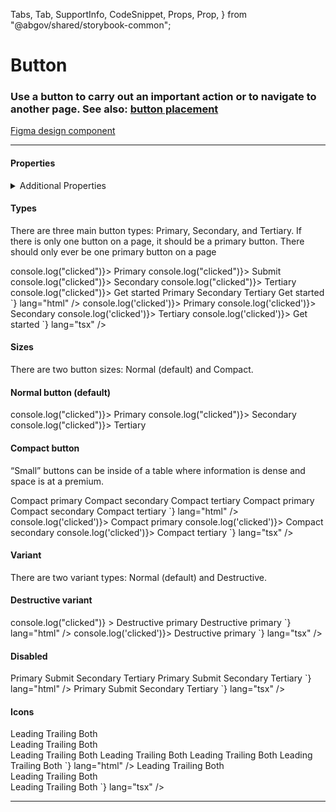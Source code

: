 <!--
title: Button
-->
  Tabs,
  Tab,
  SupportInfo,
  CodeSnippet,
  Props,
  Prop,
} from "@abgov/shared/storybook-common";

<Meta title="Components/Button" />


# Button

### Use a button to carry out an important action or to navigate to another page. See also: <a href="https://www.figma.com/file/UbIKwjbxuPUvoFNYvMBGpe/%E2%9D%96-Patterns-%7C-DDI-DS?node-id=1792%3A20682">button placement</a>

[Figma design component](https://www.figma.com/file/3pb2IK8s2QUqWieH79KdN7/%E2%9D%96-Components-%7C-DDI?node-id=5910%3A235039)

---

#### Properties

<Props showTabs={true}>
  <Prop
    name="type"
    type="primary | submit | secondary | tertiary | start"
    defaultValue="primary"
    description="Define the type of button"
  />
  <Prop
    name="size"
    type="normal | compact"
    defaultValue="normal"
    description="Set the size of button [to compact]"
  />
  <Prop
    name="variant"
    type="normal | destructive"
    defaultValue="normal"
    description="Style this button to show a destructive action"
  />
  <Prop
    name="disabled"
    type="boolean"
    defaultValue="false"
    description="Disable this button"
  />
  <Prop
    name="leadingIcon"
    type="GoAIconType"
    description="Show an icon to the left of the text"
  />
  <Prop
    name="trailingIcon"
    type="GoAIconType"
    description="Show an icon to the right of the text"
  />
  <Prop
    name="_click"
    lang="angular"
    type="CustomEvent"
    description="Callback function when button is clicked"
  />
  <Prop
    name="onClick"
    lang="react"
    type="(e: any) => void"
    description="Callback function when button is clicked"
  />
</Props>

<details>
  <summary>Additional Properties</summary>
  <Props showTabs={true}>
    <Prop
      name="mt"
      type="none | 3xs | 2xs | xs | s | m | l | xl | 2xl | 3xl | 4xl"
      defaultValue="none"
      description="Top margin"
    />
    <Prop
      name="mr"
      type="none | 3xs | 2xs | xs | s | m | l | xl | 2xl | 3xl | 4xl"
      defaultValue="none"
      description="Right margin"
    />
    <Prop
      name="mb"
      type="none | 3xs | 2xs | xs | s | m | l | xl | 2xl | 3xl | 4xl"
      defaultValue="none"
      description="Bottom margin"
    />
    <Prop
      name="ml"
      type="none | 3xs | 2xs | xs | s | m | l | xl | 2xl | 3xl | 4xl"
      defaultValue="none"
      description="Left margin"
    />
  </Props>
</details>

#### Types

There are three main button types: Primary, Secondary, and Tertiary. If there is only one button on a page, it should be a primary button. There should only ever be one primary button on a page

<Story name="Types">
  <GoAButtonGroup alignment="start">
    <GoAButton type="primary" onClick={() => console.log("clicked")}>
      Primary
    </GoAButton>
    <GoAButton type="submit" onClick={() => console.log("clicked")}>
      Submit
    </GoAButton>
    <GoAButton type="secondary" onClick={() => console.log("clicked")}>
      Secondary
    </GoAButton>
    <GoAButton type="tertiary" onClick={() => console.log("clicked")}>
      Tertiary
    </GoAButton>
    <GoAButton type="start" onClick={() => console.log("clicked")}>
      Get started
    </GoAButton>
  </GoAButtonGroup>
</Story>

<Tabs>
  <Tab label="Web Component" hidden={true}>
    <CodeSnippet
      code={`
        <goa-button type="primary">Primary</goa-button>
        <goa-button type="secondary">Secondary</goa-button>
        <goa-button type="tertiary">Tertiary</goa-button>
        <goa-button type="start">Get Started</goa-button>
      `}
      lang="html"
    />
    <CodeSnippet
      code={`
        document.querySelector('goa-button').addEventListener('click', () => {
          console.log('clicked');
        });
      `}
      lang="js"
    />
  </Tab>
  <Tab label="Angular">
    <CodeSnippet
      code={`
        <goa-button (_click)="onClick()" type="primary">Primary</goa-button>
        <goa-button (_click)="onClick()" type="secondary">Secondary</goa-button>
        <goa-button (_click)="onClick()" type="tertiary">Tertiary</goa-button>
        <goa-button (_click)="onClick()" type="start">Get started</goa-button>
      `}
      lang="html"
    />
    <CodeSnippet
      code={`
        export class SomeOtherComponent {
          onClick() {
            console.log('clicked');
          }
        }
      `}
      lang="ts"
    />
  </Tab>
  <Tab label="React">
    <CodeSnippet
      code={`
        <GoAButton type="primary" onClick={() => console.log('clicked')}>
          Primary
        </GoAButton>
        <GoAButton type="secondary" onClick={() => console.log('clicked')}>
          Secondary
        </GoAButton>
        <GoAButton type="tertiary" onClick={() => console.log('clicked')}>
          Tertiary
        </GoAButton>
        <GoAButton type="start" onClick={() => console.log('clicked')}>
          Get started
        </GoAButton>
    `}
      lang="tsx"
    />
  </Tab>
</Tabs>

#### Sizes

There are two button sizes: Normal (default) and Compact.

#### Normal button (default)

<Story name="Normal size">
  <GoAButtonGroup alignment="start">
    <GoAButton type="primary" onClick={() => console.log("clicked")}>
      Primary
    </GoAButton>
    <GoAButton type="secondary" onClick={() => console.log("clicked")}>
      Secondary
    </GoAButton>
    <GoAButton type="tertiary" onClick={() => console.log("clicked")}>
      Tertiary
    </GoAButton>
  </GoAButtonGroup>
</Story>

#### Compact button

“Small” buttons can be inside of a table where information is dense and space is at a premium.

<Story name="Compact size">
  <GoAButtonGroup alignment="start">
    <GoAButton type="primary" size="compact">
      Compact primary
    </GoAButton>
    <GoAButton type="secondary" size="compact">
      Compact secondary
    </GoAButton>
    <GoAButton type="tertiary" size="compact">
      Compact tertiary
    </GoAButton>
  </GoAButtonGroup>
</Story>

<Tabs>
  <Tab label="Web Component" hidden={true}>
    <CodeSnippet
      code={`
        <goa-button size="compact" type="primary">Compact primary</goa-button>
        <goa-button size="compact" type="secondary">Compact secondary</goa-button>
        <goa-button size="compact" type="tertiary">Compact tertiary</goa-button>
      `}
      lang="html"
    />
    <CodeSnippet
      code={`
        document.querySelector('goa-button').addEventListener('click', () => {
          console.log('clicked');
        });
      `}
      lang="js"
    />
  </Tab>
  <Tab label="Angular">
    <CodeSnippet
      code={`
        <goa-button size="compact" (_click)="onClick()" type="primary">Compact primary</goa-button>
        <goa-button size="compact" (_click)="onClick()" type="secondary">Compact secondary</goa-button>
        <goa-button size="compact" (_click)="onClick()" type="tertiary">Compact tertiary</goa-button>
      `}
      lang="html"
    />
    <CodeSnippet
      code={`
        export class SomeOtherComponent {
          onClick() {
            console.log('clicked');
          }
        }
      `}
      lang="ts"
    />
  </Tab>
  <Tab label="React">
    <CodeSnippet
      code={`
        <GoAButton size="compact" type="primary" onClick={() => console.log('clicked')}>
          Compact primary
        </GoAButton>
        <GoAButton size="compact" type="secondary" onClick={() => console.log('clicked')}>
          Compact secondary
        </GoAButton>
        <GoAButton size="compact" type="tertiary" onClick={() => console.log('clicked')}>
          Compact tertiary
        </GoAButton>
    `}
      lang="tsx"
    />
  </Tab>
</Tabs>

#### Variant

There are two variant types: Normal (default) and Destructive.

#### Destructive variant

<Story name="Destructive variant">
  <GoAButtonGroup alignment="start">
    <GoAButton
      type="primary"
      variant="destructive"
      onClick={() => console.log("clicked")}
    >
      Destructive primary
    </GoAButton>
  </GoAButtonGroup>
</Story>

<Tabs>
  <Tab label="Web Component" hidden={true}>
    <CodeSnippet
      code={`
        <goa-button variant="destructive" type="primary">Destructive primary</goa-button>
      `}
      lang="html"
    />
    <CodeSnippet
      code={`
        document.querySelector('goa-button').addEventListener('click', () => {
          console.log('clicked');
        });
      `}
      lang="js"
    />
  </Tab>
  <Tab label="Angular">
    <CodeSnippet
      code={`
        <goa-button variant="destructive" (_click)="onClick()" type="primary">Destructive primary</goa-button>
      `}
      lang="html"
    />
    <CodeSnippet
      code={`
        export class SomeOtherComponent {
          onClick() {
            console.log('clicked');}
        }
      `}
      lang="ts"
    />
  </Tab>
  <Tab label="React">
    <CodeSnippet
      code={`
        <GoAButton variant="destructive" type="primary" onClick={() => console.log('clicked')}>
          Destructive primary
        </GoAButton>
    `}
      lang="tsx"
    />
  </Tab>
</Tabs>

#### Disabled

<Story name="Disabled">
  <GoAButtonGroup alignment="start">
    <GoAButton type="primary" disabled="true">
      Primary
    </GoAButton>
    <GoAButton type="submit" disabled="true">
      Submit
    </GoAButton>
    <GoAButton type="secondary" disabled="true">
      Secondary
    </GoAButton>
    <GoAButton type="tertiary" disabled="true">
      Tertiary
    </GoAButton>
  </GoAButtonGroup>
</Story>

<Tabs>
  <Tab label="Web Component" hidden={true}>
    <CodeSnippet
      code={`
        <goa-button type="primary" disabled="true">Primary</goa-button>
        <goa-button type="submit" disabled="true">Submit</goa-button>
        <goa-button type="secondary" disabled="true">Secondary</goa-button>
        <goa-button type="tertiary" disabled="true">Tertiary</goa-button>
      `}
      lang="html"
    />
  </Tab>
  <Tab label="Angular">
    <CodeSnippet
      code={`
        <goa-button type="primary" disabled="true">Primary</goa-button>
        <goa-button type="submit" disabled="true">Submit</goa-button>
        <goa-button type="secondary" disabled="true">Secondary</goa-button>
        <goa-button type="tertiary" disabled="true">Tertiary</goa-button>
      `}
      lang="html"
    />
  </Tab>
  <Tab label="React">
    <CodeSnippet
      code={`
        <GoAButton type="primary" disabled="true">
          Primary
        </GoAButton>
        <GoAButton type="submit" disabled="true">
          Submit
        </GoAButton>
        <GoAButton type="secondary" disabled="true">
          Secondary
        </GoAButton>
        <GoaButton type="tertiary" disabled="true">
          Tertiary
        </GoAButton>
    `}
      lang="tsx"
    />
  </Tab>
</Tabs>

#### Icons

<Story name="Icons">
  <GoAButtonGroup alignment="start">
    <GoAButton type="primary" leadingIcon="airplane" onClick={noop}>
      Leading
    </GoAButton>
    <GoAButton type="primary" trailingIcon="airplane" onClick={noop}>
      Trailing
    </GoAButton>
    <GoAButton
      type="primary"
      leadingIcon="archive"
      trailingIcon="airplane"
      onClick={noop}
    >
      Both
    </GoAButton>
  </GoAButtonGroup>
  <br />
  <GoAButtonGroup alignment="start">
    <GoAButton type="secondary" leadingIcon="airplane" onClick={noop}>
      Leading
    </GoAButton>
    <GoAButton type="secondary" trailingIcon="airplane" onClick={noop}>
      Trailing
    </GoAButton>
    <GoAButton
      type="secondary"
      leadingIcon="archive"
      trailingIcon="airplane"
      onClick={noop}
    >
      Both
    </GoAButton>
  </GoAButtonGroup>
  <br />
  <GoAButtonGroup alignment="start">
    <GoAButton type="tertiary" leadingIcon="airplane" onClick={noop}>
      Leading
    </GoAButton>
    <GoAButton type="tertiary" trailingIcon="airplane" onClick={noop}>
      Trailing
    </GoAButton>
    <GoAButton
      type="tertiary"
      leadingIcon="archive"
      trailingIcon="airplane"
      onClick={noop}
    >
      Both
    </GoAButton>
  </GoAButtonGroup>
</Story>

<Tabs>
  <Tab label="Web Component" hidden={true}>
    <CodeSnippet
      code={`
        <goa-button-group alignment="start">
          <goa-button leadingicon="airplane" type="primary">Leading</goa-button>
          <goa-button trailingIcon="airplane" type="primary">Trailing</goa-button>
          <goa-button leadingicon="archive" trailingicon="airplane" type="primary">Both</goa-button>
        </goa-button-group>
        <goa-button-group alignment="start">
          <goa-button leadingicon="airplane" type="secondary">Leading</goa-button>
          <goa-button trailingIcon="airplane" type="secondary">Trailing</goa-button>
          <goa-button leadingicon="archive" trailingicon="airplane" type="secondary">Both</goa-button>
        </goa-button-group>
        <goa-button-group alignment="start">
          <goa-button leadingicon="airplane" type="tertiary">Leading</goa-button>
          <goa-button trailingIcon="airplane" type="tertiary">Trailing</goa-button>
          <goa-button leadingicon="archive" trailingicon="airplane" type="tertiary">Both</goa-button>
        </goa-button-group>
      `}
      lang="html"
    />
  </Tab>
  <Tab label="Angular">
    <CodeSnippet
      code={`
        <goa-button-group alignment="start">
          <goa-button leadingIcon="airplane" (_click)="onClick()" type="primary">Leading</goa-button>
          <goa-button trailingIcon="airplane" (_click)="onClick()" type="primary">Trailing</goa-button>
          <goa-button leadingIcon="archive" trailingIcon="airplane" (_click)="onClick()" type="primary">Both</goa-button>
        </goa-button-group>
        <goa-button-group alignment="start">
          <goa-button leadingIcon="airplane" (_click)="onClick()" type="secondary">Leading</goa-button>
          <goa-button trailingIcon="airplane" (_click)="onClick()" type="secondary">Trailing</goa-button>
          <goa-button leadingIcon="archive" trailingIcon="airplane" (_click)="onClick()" type="secondary">Both</goa-button>
        </goa-button-group>
        <goa-button-group alignment="start">
          <goa-button leadingIcon="airplane" (_click)="onClick()" type="tertiary">Leading</goa-button>
          <goa-button trailingIcon="airplane" (_click)="onClick()" type="tertiary">Trailing</goa-button>
          <goa-button leadingIcon="archive" trailingIcon="airplane" (_click)="onClick()" type="tertiary">Both</goa-button>
        </goa-button-group>
      `}
      lang="html"
    />
  </Tab>
  <Tab label="React">
    <CodeSnippet
      code={`
        <GoAButtonGroup alignment="start">
          <GoAButton type="primary" leadingIcon="airplane" onClick={noop}>Leading</GoAButton>
          <GoAButton type="primary" trailingIcon="airplane" onClick={noop}>Trailing</GoAButton>
          <GoAButton type="primary" leadingIcon="archive" trailingIcon="airplane" onClick={noop}>Both</GoAButton>
        </GoAButtonGroup>
        <br />
        <GoAButtonGroup alignment="start">
          <GoAButton type="secondary" leadingIcon="airplane" onClick={noop}>Leading</GoAButton>
          <GoAButton type="secondary" trailingIcon="airplane" onClick={noop}>Trailing</GoAButton>
          <GoAButton type="secondary" leadingIcon="archive" trailingIcon="airplane" onClick={noop}>Both</GoAButton>
        </GoAButtonGroup>
        <br />
        <GoAButtonGroup alignment="start">
          <GoAButton type="tertiary" leadingIcon="airplane" onClick={noop}>Leading</GoAButton>
          <GoAButton type="tertiary" trailingIcon="airplane" onClick={noop}>Trailing</GoAButton>
          <GoAButton type="tertiary" leadingIcon="archive" trailingIcon="airplane" onClick={noop}>Both</GoAButton>
        </GoAButtonGroup>
    `}
      lang="tsx"
    />
  </Tab>
</Tabs>

---

<SupportInfo />
